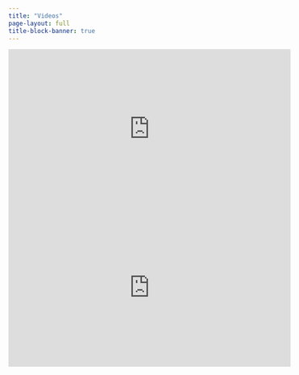 ```yaml
---
title: "Videos"
page-layout: full
title-block-banner: true
---
```


::: {layout-ncol=3}

::: {#Respire1 .video-item}

<iframe width="560" height="315" src="https://www.youtube.com/embed/59LXID6Cos8?si=4InlrZ_8Yxw2fKFF" title="YouTube video player" frameborder="0" allow="accelerometer; autoplay; clipboard-write; encrypted-media; gyroscope; picture-in-picture; web-share" referrerpolicy="strict-origin-when-cross-origin" allowfullscreen> </iframe>

:::

::: {#oceania_hymn .video-item}


<iframe width="560" height="315" src="https://www.youtube.com/embed/cHpqMQN3uIw?si=XKsWL-jMPtB3MytN" title="OCEANIA A HYMN FOR THE PACIFIC (Official Video Clip)" frameborder="0" allow="accelerometer; autoplay; clipboard-write; encrypted-media; gyroscope; picture-in-picture; web-share" referrerpolicy="strict-origin-when-cross-origin" allowfullscreen></iframe>

:::


:::